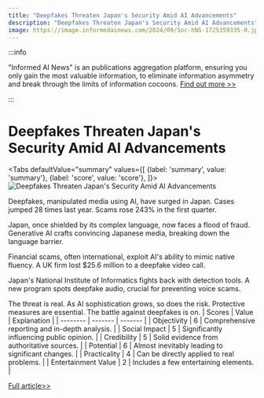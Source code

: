 ```yaml
---
title: "Deepfakes Threaten Japan's Security Amid AI Advancements"
description: "Deepfakes Threaten Japan's Security Amid AI Advancements"
image: https://image.informedainews.com/2024/09/Soc-hNS-1725359335-0.jpg
---
```



:::info

"Informed AI News" is an publications aggregation platform, ensuring you only gain the most valuable information, to eliminate information asymmetry and break through the limits of information cocoons.  [Find out more >>](/)

:::

# Deepfakes Threaten Japan's Security Amid AI Advancements


<Tabs
	defaultValue="summary"
	values={[
	{label: 'summary', value: 'summary'},
	{label: 'score', value: 'score'},
]}>
<TabItem value="summary">
<img
  src="https://image.informedainews.com/2024/09/Soc-hNS-1725359335-0.jpg"
  alt="Deepfakes Threaten Japan's Security Amid AI Advancements"
/>



Deepfakes, manipulated media using AI, have surged in Japan. Cases jumped 28 times last year. Scams rose 243% in the first quarter.

Japan, once shielded by its complex language, now faces a flood of fraud. Generative AI crafts convincing Japanese media, breaking down the language barrier.

Financial scams, often international, exploit AI's ability to mimic native fluency. A UK firm lost $25.6 million to a deepfake video call.

Japan's National Institute of Informatics fights back with detection tools. A new program spots deepfake audio, crucial for preventing voice scams.

The threat is real. As AI sophistication grows, so does the risk. Protective measures are essential. The battle against deepfakes is on.
</TabItem>
<TabItem value="score">
	| Scores     | Value   | Explanation |
	| -------- | ------- | ------- |
	| Objectivity  | 6    | Comprehensive reporting and in-depth analysis.    |
	| Social Impact | 5     | Significantly influencing public opinion.    |
	| Credibility    | 5    | Solid evidence from authoritative sources.    |
	| Potential    | 6    | Almost inevitably leading to significant changes.    |
	| Practicality    | 4    | Can be directly applied to real problems.    |
	| Entertainment Value    | 2    | Includes a few entertaining elements.    |
</TabItem>
</Tabs>

[Full article>>](https://asia.nikkei.com/Spotlight/Cybersecurity/Deepfakes-explode-in-Japan-tearing-down-language-barrier)
